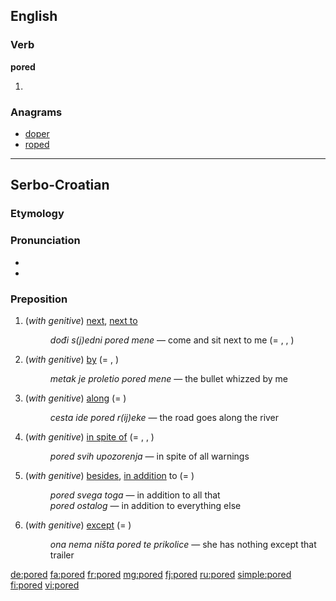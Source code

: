 ==English==

===Verb===
'''pored'''

# {{past of|pore}}

===Anagrams===
* [[doper#English|doper]]
* [[roped#English|roped]]

----

==Serbo-Croatian==

===Etymology===
{{prefix|po|red|lang=sh}}

===Pronunciation===
* {{IPA|/pôred/|lang=sh}}
* {{hyphenation|po|red}}

===Preposition===
{{sh-preposition|head=pȍred|r|поред|по̏ред}}

# (''with genitive'') [[next]], [[next to]]
#: ''dođi s(j)edni pored mene'' — come and sit next to me (= {{term|kraj|krȁj|lang=sh}}, {{term|pokraj|pȍkraj|lang=sh}}, {{term|do|dȍ|lang=sh}})
# (''with genitive'') [[by]] (= {{term|kraj|krȁj|lang=sh}}, {{term|pokraj|pȍkraj|lang=sh}})
#: ''metak je proletio pored mene'' — the bullet whizzed by me
# (''with genitive'') [[along]] (= {{term|duž|dȕž|lang=sh}})
#: ''cesta ide pored r(ij)eke'' — the road goes along the river
# (''with genitive'') [[in spite of]] (= {{term|uprkos|ȕprkos|lang=sh}}, {{term|pokraj|pȍkraj|lang=sh}}, {{term|mimo|mȉmo|lang=sh}})
#: ''pored svih upozorenja'' — in spite of all warnings
# (''with genitive'') [[besides]], [[in addition]] to (= {{term|povrh|pòvrh|lang=sh}})
#: ''pored svega toga'' — in addition to all that
#: ''pored ostalog'' — in addition to everything else 
# (''with genitive'') [[except]] (= {{term|osim|ȍsīm|lan=sh}})
#: ''ona nema ništa pored te prikolice'' — she has nothing except that trailer

[[de:pored]]
[[fa:pored]]
[[fr:pored]]
[[mg:pored]]
[[fj:pored]]
[[ru:pored]]
[[simple:pored]]
[[fi:pored]]
[[vi:pored]]